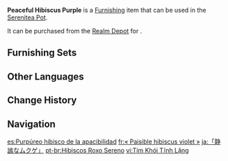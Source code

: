 {{Furnishing Infobox
|id             = 372475
|image          = Item Peaceful Hibiscus Purple.png
|category       = Landform
|subcategory    = Small Shrub
|quality        = 3
|adeptal_energy = 20
|load           = 50
|reduced_load   = 50
|description    = A cluster of flowers dipped in a blue-lilac shade. In its presence, it feels as if the atmosphere around it has also become peaceful and relaxed. Even if you travel all across [[Sumeru]], you would find it difficult to locate their habitat. Only in the Realm Within, where all living things grow unrestricted, can you get slightly closer to restoring their true appearance.
|mention        = 
|blueprint      = 
|source1        = [[Realm Depot]]
}}
'''Peaceful Hibiscus Purple''' is a [[Furnishing]] item that can be used in the [[Serenitea Pot]].

It can be purchased from the [[Realm Depot]] for {{Item|Realm Currency|30|x=80}}.

==Furnishing Sets==
{{Craft Usage|type=Furnishing Set}}

==Other Languages==
{{Other Languages
|en      = Peaceful Hibiscus Purple
|zhs     = 「隐静的槿紫」
|zhs_rm  = "Yǐnjìng de Jǐnzǐ"
|zht     = 「隱靜的槿紫」
|zht_rm  = "Yǐnjìng de Jǐnzǐ"
|zh_tl   = 
|ja      = 「静謐なムクゲ」
|ja_rm   = "Seihitsu-na Mukuge"
|ja_tl   = "Tranquil {{w|Hibiscus syriacus|Rose of Sharon}}"
|ko      = 「평온한 보라 히비스커스」
|ko_tl   = "Peaceful Purple Hibiscus"
|es      = Purpúreo hibisco de la apacibilidad
|es_tl   = Peaceful Purple Hibiscus
|fr      = «&nbsp;Paisible hibiscus violet&nbsp;»
|fr_tl   = "Peaceful Purple Hibiscus"
|ru      = Мирный пурпур гибискуса
|ru_tl   = Peaceful Hibiscus Purple
|th      = "ความเงียบสงบสีม่วงคราม"
|th_rm   = 
|th_tl   = 
|vi      = Tím Khói Tĩnh Lặng
|vi_tl   = 
|de      = „Stilles Lila“
|de_tl   = "Quiet Purple"
|id      = Kuntum Violet yang Damai
|id_tl   = Peaceful Violet Bud
|pt      = Hibiscos Roxo Sereno
|pt_tl   = 
|tr      = Huzurlu Gülhatmi Moru
|tr_tl   = 
|it      = Ibisco porpora rasserenante
|it_tl   = Soothing Purple Hibiscus
}}

==Change History==
{{Change History|3.4}}

==Navigation==
{{Furnishing Navbox|exterior}}

[[es:Purpúreo hibisco de la apacibilidad]]
[[fr:« Paisible hibiscus violet »]]
[[ja:「静謐なムクゲ」]]
[[pt-br:Hibiscos Roxo Sereno]]
[[vi:Tím Khói Tĩnh Lặng]]